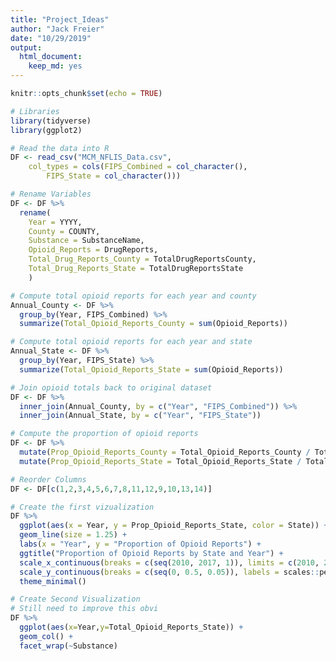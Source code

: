 ```yaml
---
title: "Project_Ideas"
author: "Jack Freier"
date: "10/29/2019"
output:
  html_document:
    keep_md: yes
---
```


```r
knitr::opts_chunk$set(echo = TRUE)
```


```r
# Libraries
library(tidyverse)
library(ggplot2)
```


```r
# Read the data into R
DF <- read_csv("MCM_NFLIS_Data.csv", 
    col_types = cols(FIPS_Combined = col_character(), 
        FIPS_State = col_character()))

# Rename Variables
DF <- DF %>%
  rename(
    Year = YYYY,
    County = COUNTY,
    Substance = SubstanceName,
    Opioid_Reports = DrugReports,
    Total_Drug_Reports_County = TotalDrugReportsCounty,
    Total_Drug_Reports_State = TotalDrugReportsState
    )

# Compute total opioid reports for each year and county
Annual_County <- DF %>%
  group_by(Year, FIPS_Combined) %>%
  summarize(Total_Opioid_Reports_County = sum(Opioid_Reports))

# Compute total opioid reports for each year and state
Annual_State <- DF %>%
  group_by(Year, FIPS_State) %>%
  summarize(Total_Opioid_Reports_State = sum(Opioid_Reports))

# Join opioid totals back to original dataset
DF <- DF %>%
  inner_join(Annual_County, by = c("Year", "FIPS_Combined")) %>%
  inner_join(Annual_State, by = c("Year", "FIPS_State"))

# Compute the proportion of opioid reports
DF <- DF %>%
  mutate(Prop_Opioid_Reports_County = Total_Opioid_Reports_County / Total_Drug_Reports_County) %>%
  mutate(Prop_Opioid_Reports_State = Total_Opioid_Reports_State / Total_Drug_Reports_State)

# Reorder Columns
DF <- DF[c(1,2,3,4,5,6,7,8,11,12,9,10,13,14)]
```


```r
# Create the first vizualization
DF %>%
  ggplot(aes(x = Year, y = Prop_Opioid_Reports_State, color = State)) +
  geom_line(size = 1.25) +
  labs(x = "Year", y = "Proportion of Opioid Reports") +
  ggtitle("Proportion of Opioid Reports by State and Year") +
  scale_x_continuous(breaks = c(seq(2010, 2017, 1)), limits = c(2010, 2017)) +
  scale_y_continuous(breaks = c(seq(0, 0.5, 0.05)), labels = scales::percent, limits = c(0, 0.5)) +
  theme_minimal()
```

```r
# Create Second Visualization
# Still need to improve this obvi
DF %>% 
  ggplot(aes(x=Year,y=Total_Opioid_Reports_State)) +
  geom_col() +
  facet_wrap(~Substance)
```

